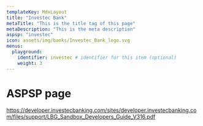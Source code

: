 ```yaml
---
templateKey: MdxLayout
title: "Investec Bank"
metaTitle: "This is the title tag of this page"
metaDescription: "This is the meta description"
aspsp: "investec"
icon: assets/img/banks/Investec_Bank_logo.svg
menus:
  playground: 
    identifier: investec # identifier for this item (optional)
    weight: 3
---
```


# ASPSP page

https://developer.investecbanking.com/sites/developer.investecbanking.com/files/support/LBG_Sandbox_Developers_Guide_V316.pdf

